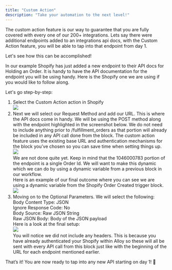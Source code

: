```yaml
---
title: "Custom Action"
description: "Take your automation to the next level!"
---
```


The custom action feature is our way to guarantee that you are fully covered with every one of our 200+ integrations. Lets say there were additional endpoints added to an integrations api docs, with the Custom Action feature, you will be able to tap into that endpoint from day 1.

Let's see how this can be accomplished!

In our example Shopify has just added a new endpoint to their API docs for Holding an Order. It is handy to have the API documentation for the endpoint you will be using handy. Here is the Shopify one we are using if you would like to follow along.

Let's go step-by-step:

1. Select the Custom Action action in Shopify  
![](/images/dd1282a-Screenshot_2023-06-26_at_10.51.56_PM.png)
2. Next we will select our Request Method and add our URL. This is where the API docs come in handy. We will be using the POST method along with the endpoint highlighted in the screenshot below. We do not need to include anything prior to /fulfillment\_orders as that portion will already be included in any API call done from the block. The custom action feature uses the existing base URL and authentication mechanisms for the block you’ve chosen so you can save time when setting things up.  
![](/images/27981ef-image.png)  
We are not done quite yet. Keep in mind that the 1046000783 portion of the endpoint is a single Order Id. We will want to make this dynamic which we can do by using a dynamic variable from a previous block in our workflow.  
Here is an example of our final outcome where you can see we are using a dynamic variable from the Shopify Order Created trigger block.  
![](/images/cace767-image.png)
3. Moving on to the Optional Parameters. We will select the following:  
Body Content Type: JSON  
Ignore Response Code: No  
Body Source: Raw JSON String  
Raw JSON Body: Body of the JSON payload  
Here is a look at the final setup:  
![](/images/10d834e-image.png)  
You will notice we did not include any headers. This is because you have already authenticated your Shopify within Alloy so these will all be sent with every API call from this block just like with the beginning of the URL for each endpoint mentioned earlier.

That’s it! You are now ready to tap into any new API starting on day 1! 🥳